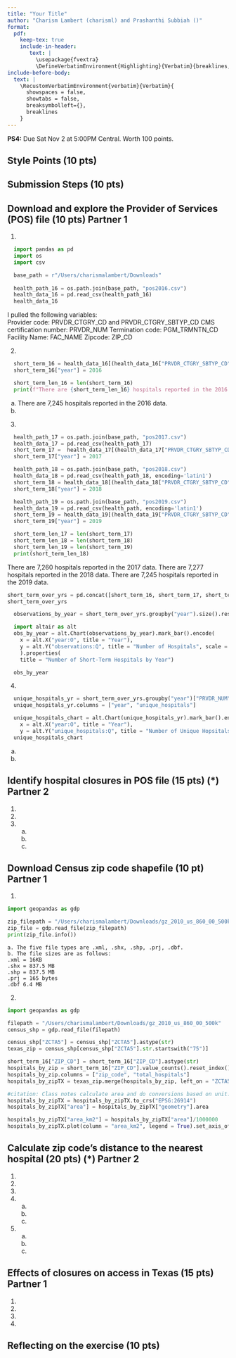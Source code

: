 ```yaml
---
title: "Your Title"
author: "Charism Lambert (charisml) and Prashanthi Subbiah ()"
format: 
  pdf:
    keep-tex: true
    include-in-header: 
       text: |
         \usepackage{fvextra}
         \DefineVerbatimEnvironment{Highlighting}{Verbatim}{breaklines,commandchars=\\\{\}}
include-before-body:
  text: |
    \RecustomVerbatimEnvironment{verbatim}{Verbatim}{
      showspaces = false,
      showtabs = false,
      breaksymbolleft={},
      breaklines
    }
---
```


**PS4:** Due Sat Nov 2 at 5:00PM Central. Worth 100 points. 

## Style Points (10 pts)

## Submission Steps (10 pts)

## Download and explore the Provider of Services (POS) file (10 pts) Partner 1

1. 
```python
  import pandas as pd
  import os
  import csv

  base_path = r"/Users/charismalambert/Downloads"
  
  health_path_16 = os.path.join(base_path, "pos2016.csv")
  health_data_16 = pd.read_csv(health_path_16)
  health_data_16
```

I pulled the following variables:  
Provider code: PRVDR_CTGRY_CD and PRVDR_CTGRY_SBTYP_CD
CMS certification number: PRVDR_NUM
Termination code: PGM_TRMNTN_CD
Facility Name: FAC_NAME
Zipcode: ZIP_CD

2. 
```python
  short_term_16 = health_data_16[(health_data_16["PRVDR_CTGRY_SBTYP_CD"] == 1) & (health_data_16["PRVDR_CTGRY_CD"] == 1)]
  short_term_16["year"] = 2016

  short_term_len_16 = len(short_term_16)
  print(f"There are {short_term_len_16} hospitals reported in the 2016 data.")
```

a. There are 7,245 hospitals reported in the 2016 data.
b.

3. 
```python
  health_path_17 = os.path.join(base_path, "pos2017.csv")
  health_data_17 = pd.read_csv(health_path_17)
  short_term_17 =  health_data_17[(health_data_17["PRVDR_CTGRY_SBTYP_CD"] == 1) & (health_data_17["PRVDR_CTGRY_CD"] == 1)]
  short_term_17["year"] = 2017

  health_path_18 = os.path.join(base_path, "pos2018.csv")
  health_data_18 = pd.read_csv(health_path_18, encoding='latin1')
  short_term_18 = health_data_18[(health_data_18["PRVDR_CTGRY_SBTYP_CD"] == 1) & (health_data_18["PRVDR_CTGRY_CD"] == 1)]
  short_term_18["year"] = 2018

  health_path_19 = os.path.join(base_path, "pos2019.csv")
  health_data_19 = pd.read_csv(health_path, encoding='latin1')
  short_term_19 = health_data_19[(health_data_19["PRVDR_CTGRY_SBTYP_CD"] == 1) & (health_data_19["PRVDR_CTGRY_CD"] == 1)]
  short_term_19["year"] = 2019

  short_term_len_17 = len(short_term_17)
  short_term_len_18 = len(short_term_18)
  short_term_len_19 = len(short_term_19)
  print(short_term_len_18)
```

There are 7,260 hospitals reported in the 2017 data. There are 7,277 hospitals reported in the 2018 data. There are 7,245 hospitals reported in the 2019 data.

```python
short_term_over_yrs = pd.concat([short_term_16, short_term_17, short_term_18, short_term_19], ignore_index= True)
short_term_over_yrs
```

```python
  observations_by_year = short_term_over_yrs.groupby("year").size().reset_index(name = "observations")

  import altair as alt
  obs_by_year = alt.Chart(observations_by_year).mark_bar().encode(
    x = alt.X("year:O", title = "Year"),
    y = alt.Y("observations:Q", title = "Number of Hospitals", scale = alt.Scale(domain = [6000, 7400], clamp = True), axis = alt.Axis(tickMinStep = 100))
    ).properties(
    title = "Number of Short-Term Hospitals by Year") 

  obs_by_year
```


4. 
```python
  unique_hospitals_yr = short_term_over_yrs.groupby("year")["PRVDR_NUM"].nunique().reset_index()
  unique_hospitals_yr.columns = ["year", "unique_hospitals"]

  unique_hospitals_chart = alt.Chart(unique_hospitals_yr).mark_bar().encode(
    x = alt.X("year:O", title = "Year"),
    y = alt.Y("unique_hospitals:Q", title = "Number of Unique Hopsitals")).properties(title = "Number of Unique Hospitals Over the Years")
  unique_hospitals_chart
```

a.
b.

## Identify hospital closures in POS file (15 pts) (*) Partner 2

1. 
2. 
3. 
    a.
    b.
    c.

## Download Census zip code shapefile (10 pt)  Partner 1

1. 
```python
import geopandas as gdp

zip_filepath = "/Users/charismalambert/Downloads/gz_2010_us_860_00_500k.zip"
zip_file = gdp.read_file(zip_filepath)
print(zip_file.info())
```

    a. The five file types are .xml, .shx, .shp, .prj, .dbf. 
    b. The file sizes are as follows: 
    .xml = 16KB
    .shx = 837.5 MB
    .shp = 837.5 MB
    .prj = 165 bytes
    .dbf 6.4 MB
2. 
```python
import geopandas as gdp

filepath = "/Users/charismalambert/Downloads/gz_2010_us_860_00_500k"
census_shp = gdp.read_file(filepath)

census_shp["ZCTA5"] = census_shp["ZCTA5"].astype(str)
texas_zip = census_shp[census_shp["ZCTA5"].str.startswith("75")]

short_term_16["ZIP_CD"] = short_term_16["ZIP_CD"].astype(str)
hospitals_by_zip = short_term_16["ZIP_CD"].value_counts().reset_index()
hospitals_by_zip.columns = ["zip_code", "total_hospitals"]
hospitals_by_zipTX = texas_zip.merge(hospitals_by_zip, left_on = "ZCTA5", right_on = "zip_code", how = "left")

#citation: Class notes calculate area and do conversions based on unit. File was too large to open on my computer so I used ChatGPT to ask how to convert units and calculate area. The recommendation was to run .crs and I got back 4269. From there ChatGPT recommedned to convert to crs with "EPSG:26914" for area that would be in square meters.
hospitals_by_zipTX = hospitals_by_zipTX.to_crs("EPSG:26914")
hospitals_by_zipTX["area"] = hospitals_by_zipTX["geometry"].area

hospitals_by_zipTX["area_km2"] = hospitals_by_zipTX["area"]/1000000
hospitals_by_zipTX.plot(column = "area_km2", legend = True).set_axis_off()
```

## Calculate zip code’s distance to the nearest hospital (20 pts) (*) Partner 2

1. 
2. 
3. 
4. 
    a.
    b.
    c.
5. 
    a.
    b.
    c.
    
## Effects of closures on access in Texas (15 pts) Partner 1

1. 
2. 
3. 
4. 

## Reflecting on the exercise (10 pts) 
